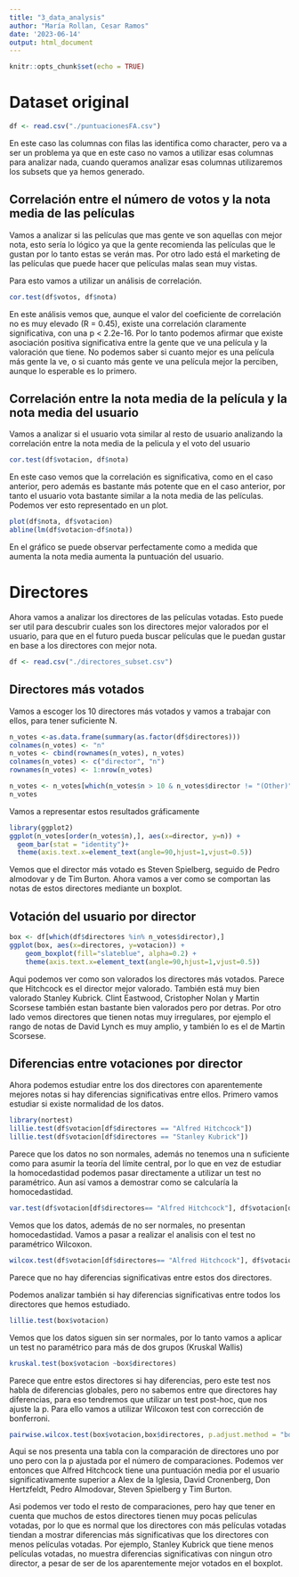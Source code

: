 ```yaml
---
title: "3_data_analysis"
author: "María Rollan, Cesar Ramos"
date: '2023-06-14'
output: html_document
---
```


```r
knitr::opts_chunk$set(echo = TRUE)
```

# Dataset original

```r
df <- read.csv("./puntuacionesFA.csv")
```

En este caso las columnas con filas las identifica como character, pero va a ser un problema ya que en este caso no vamos a utilizar esas columnas para analizar nada, cuando queramos analizar esas columnas utilizaremos los subsets que ya hemos generado.

## Correlación entre el número de votos y la nota media de las películas
Vamos a analizar si las películas que mas gente ve son aquellas con mejor nota, esto sería lo lógico ya que la gente recomienda las películas que le gustan por lo tanto estas se verán mas. Por otro lado está el marketing de las películas que puede hacer que películas malas sean muy vistas.

Para esto vamos a utilizar un análisis de correlación.
```r
cor.test(df$votos, df$nota)
```

En este análisis vemos que, aunque el valor del coeficiente de correlación no es muy elevado (R = 0.45), existe una correlación claramente significativa, con una p < 2.2e-16. Por lo tanto podemos afirmar que existe asociación positiva significativa entre la gente que ve una película y la valoración que tiene. No podemos saber si cuanto mejor es una película más gente la ve, o si cuanto más gente ve una película mejor la perciben, aunque lo esperable es lo primero.

## Correlación entre la nota media de la película y la nota media del usuario
Vamos a analizar si el usuario vota similar al resto de usuario analizando la correlación entre la nota media de la pelicula y el voto del usuario
```r
cor.test(df$votacion, df$nota)
```

En este caso vemos que la correlación es significativa, como en el caso anterior, pero además es bastante más potente que en el caso anterior, por tanto el usuario vota bastante similar a la nota media de las películas. Podemos ver esto representado en un plot.

```r
plot(df$nota, df$votacion)
abline(lm(df$votacion~df$nota))
```


En el gráfico se puede observar perfectamente como a medida que aumenta la nota media aumenta la puntuación del usuario. 


# Directores
Ahora vamos a analizar los directores de las películas votadas. Esto puede ser util para descubrir cuales son los directores mejor valorados por el usuario, para que en el futuro pueda buscar películas que le puedan gustar en base a los directores con mejor nota.

```r
df <- read.csv("./directores_subset.csv")
```


## Directores más votados
Vamos a escoger los 10 directores más votados y vamos a trabajar con ellos, para tener suficiente N.

```r
n_votes <-as.data.frame(summary(as.factor(df$directores)))
colnames(n_votes) <- "n"
n_votes <- cbind(rownames(n_votes), n_votes)
colnames(n_votes) <- c("director", "n")
rownames(n_votes) <- 1:nrow(n_votes)

n_votes <- n_votes[which(n_votes$n > 10 & n_votes$director != "(Other)"),]
n_votes
```


Vamos a representar estos resultados gráficamente
```r
library(ggplot2)
ggplot(n_votes[order(n_votes$n),], aes(x=director, y=n)) + 
  geom_bar(stat = "identity")+
  theme(axis.text.x=element_text(angle=90,hjust=1,vjust=0.5))
```

Vemos que el director más votado es Steven Spielberg, seguido de Pedro almodovar y de Tim Burton. Ahora vamos a ver como se comportan las notas de estos directores mediante un boxplot.

## Votación del usuario por director
```r
box <- df[which(df$directores %in% n_votes$director),]
ggplot(box, aes(x=directores, y=votacion)) + 
    geom_boxplot(fill="slateblue", alpha=0.2) +
    theme(axis.text.x=element_text(angle=90,hjust=1,vjust=0.5))
```

Aqui podemos ver como son valorados los directores más votados. Parece que Hitchcock es el director mejor valorado. También está muy bien valorado Stanley Kubrick. Clint Eastwood, Cristopher Nolan y Martin Scorsese también estan bastante bien valorados pero por detras. Por otro lado vemos directores que tienen notas muy irregulares, por ejemplo el rango de notas de David Lynch es muy amplio, y también lo es el de Martin Scorsese.

## Diferencias entre votaciones por director
Ahora podemos estudiar entre los dos directores con aparentemente mejores notas si hay diferencias significativas entre ellos. Primero vamos estudiar si existe normalidad de los datos.
```r
library(nortest)
lillie.test(df$votacion[df$directores == "Alfred Hitchcock"])
lillie.test(df$votacion[df$directores == "Stanley Kubrick"])
```

Parece que los datos no son normales, además no tenemos una n suficiente como para asumir la teoría del límite central, por lo que en vez de estudiar la homocedastidad podemos pasar directamente a utilizar un test no paramétrico. Aun así vamos a demostrar como se calcularía la homocedastidad.

```r
var.test(df$votacion[df$directores== "Alfred Hitchcock"], df$votacion[df$directores== "Stanley Kubrick"])
```

Vemos que los datos, además de no ser normales, no presentan homocedastidad. Vamos a pasar a realizar el analisis con el test no paramétrico Wilcoxon.

```r
wilcox.test(df$votacion[df$directores== "Alfred Hitchcock"], df$votacion[df$directores== "Stanley Kubrick"])
```

Parece que no hay diferencias significativas entre estos dos directores.

Podemos analizar también si hay diferencias significativas entre todos los directores que hemos estudiado.
```r
lillie.test(box$votacion)
```

Vemos que los datos siguen sin ser normales, por lo tanto vamos a aplicar un test no paramétrico para más de dos grupos (Kruskal Wallis)
```r
kruskal.test(box$votacion ~box$directores)
```

Parece que entre estos directores si hay diferencias, pero este test nos habla de diferencias globales, pero no sabemos entre que directores hay diferencias, para eso tendremos que utilizar un test post-hoc, que nos ajuste la p. Para ello vamos a utilizar Wilcoxon test con corrección de bonferroni.
```r
pairwise.wilcox.test(box$votacion,box$directores, p.adjust.method = "bonferroni")
```


Aqui se nos presenta una tabla con la comparación de directores uno por uno pero con la p ajustada por el número de comparaciones. Podemos ver entonces que Alfred Hitchcock tiene una puntuación media por el usuario significativamente superior a Alex de la Iglesia, David Cronenberg, Don Hertzfeldt, Pedro Almodovar, Steven Spielberg y Tim Burton. 

Asi podemos ver todo el resto de comparaciones, pero hay que tener en cuenta que muchos de estos directores tienen muy pocas películas votadas, por lo que es normal que los directores con más películas votadas tiendan a mostrar diferencias más significativas que los directores con menos películas votadas. Por ejemplo, Stanley Kubrick que tiene menos películas votadas, no muestra diferencias significativas con ningun otro director, a pesar de ser de los aparentemente mejor votados en el boxplot.